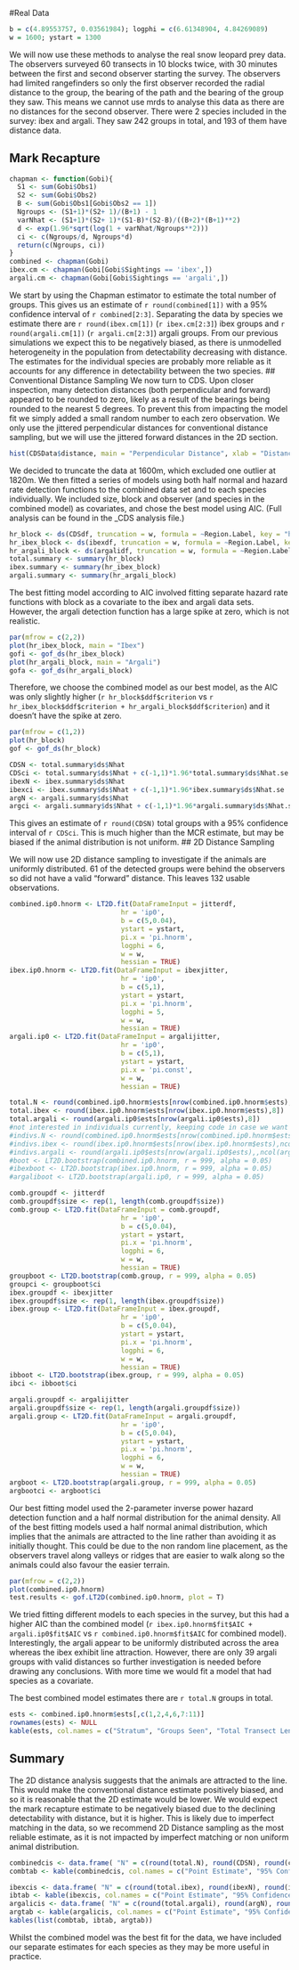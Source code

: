 #Real Data
```r
b = c(4.89553757, 0.03561984); logphi = c(6.61348904, 4.84269089)
w = 1600; ystart = 1300
```
We will now use these methods to analyse the real snow leopard prey data. The observers surveyed 60 transects in 10 blocks twice, with 30 minutes between the first and second observer starting the survey. The observers had limited rangefinders so only the first observer recorded the radial distance to the group, the bearing of the path and the bearing of the group they saw. This means we cannot use mrds to analyse this data as there are no distances for the second observer. There were 2 species included in the survey: ibex and argali. They saw 242 groups in total, and 193 of them have distance data.


## Mark Recapture
```r
chapman <- function(Gobi){
  S1 <- sum(Gobi$Obs1)
  S2 <- sum(Gobi$Obs2)
  B <- sum(Gobi$Obs1[Gobi$Obs2 == 1])
  Ngroups <- (S1+1)*(S2+ 1)/(B+1) - 1
  varNhat <- (S1+1)*(S2+ 1)*(S1-B)*(S2-B)/((B+2)*(B+1)**2)
  d <- exp(1.96*sqrt(log(1 + varNhat/Ngroups**2)))
  ci <- c(Ngroups/d, Ngroups*d)
  return(c(Ngroups, ci))
}
combined <- chapman(Gobi)
ibex.cm <- chapman(Gobi[Gobi$Sightings == 'ibex',])
argali.cm <- chapman(Gobi[Gobi$Sightings == 'argali',])
```
We start by using the Chapman estimator to estimate the total number of groups. This gives us an estimate of `r round(combined[1])` with a 95% confidence interval of `r combined[2:3]`. Separating the data by species we estimate there are `r round(ibex.cm[1])` (`r ibex.cm[2:3]`) ibex groups and `r round(argali.cm[1])` (`r argali.cm[2:3]`) argali groups. 
From our previous simulations we expect this to be negatively biased, as there is unmodelled heterogeneity in the population from detectability decreasing with distance. The estimates for the individual species are probably more reliable as it accounts for any difference in detectability between the two species. 
## Conventional Distance Sampling
We now turn to CDS. Upon closer inspection, many detection distances (both perpendicular and forward) appeared to be rounded to zero, likely as a result of the bearings being rounded to the nearest 5 degrees. To prevent this from impacting the model fit we simply added a small random number to each zero observation. We only use the jittered perpendicular distances for conventional distance sampling, but we will use the jittered forward distances in the 2D section. 
```r
hist(CDSData$distance, main = "Perpendicular Distance", xlab = "Distance")
```
We decided to truncate the data at 1600m, which excluded one outlier at 1820m. We then fitted a series of models using both half normal and hazard rate detection functions to the combined data set and to each species individually. We included size, block and observer (and species in the combined model) as covariates, and chose the best model using AIC. (Full analysis can be found in the _CDS analysis file.) 

```r
hr_block <- ds(CDSdf, truncation = w, formula = ~Region.Label, key = "hr")
hr_ibex_block <- ds(ibexdf, truncation = w, formula = ~Region.Label, key = "hr")
hr_argali_block <- ds(argalidf, truncation = w, formula = ~Region.Label, key = "hr")
total.summary <- summary(hr_block)
ibex.summary <- summary(hr_ibex_block)
argali.summary <- summary(hr_argali_block)
```
The best fitting model according to AIC involved fitting separate hazard rate functions with block as a covariate to the ibex and argali data sets. However, the argali detection function has a large spike at zero, which is not realistic.  
```r
par(mfrow = c(2,2))
plot(hr_ibex_block, main = "Ibex")
gofi <- gof_ds(hr_ibex_block)
plot(hr_argali_block, main = "Argali")
gofa <- gof_ds(hr_argali_block)
```
Therefore, we choose the combined model as our best model, as the AIC was only slightly higher (`r hr_block$ddf$criterion` vs `r hr_ibex_block$ddf$criterion + hr_argali_block$ddf$criterion`) and it doesn't have the spike at zero. 
```r
par(mfrow = c(1,2))
plot(hr_block)
gof <- gof_ds(hr_block)
```
```r
CDSN <- total.summary$ds$Nhat
CDSci <- total.summary$ds$Nhat + c(-1,1)*1.96*total.summary$ds$Nhat.se
ibexN <- ibex.summary$ds$Nhat
ibexci <- ibex.summary$ds$Nhat + c(-1,1)*1.96*ibex.summary$ds$Nhat.se
argN <- argali.summary$ds$Nhat
argci <- argali.summary$ds$Nhat + c(-1,1)*1.96*argali.summary$ds$Nhat.se
```
This gives an estimate of `r round(CDSN)` total groups with a 95% confidence interval of `r CDSci`. This is much higher than the MCR estimate, but may be biased if the animal distribution is not uniform. 
## 2D Distance Sampling

We will now use 2D distance sampling to investigate if the animals are uniformly distributed. 61 of the detected groups were behind the observers so did not have a valid "forward" distance. This leaves 132 usable observations.

```r
combined.ip0.hnorm <- LT2D.fit(DataFrameInput = jitterdf,
                            hr = 'ip0',
                            b = c(5,0.04),
                            ystart = ystart,      
                            pi.x = 'pi.hnorm',   
                            logphi = 6,
                            w = w,
                            hessian = TRUE)
ibex.ip0.hnorm <- LT2D.fit(DataFrameInput = ibexjitter, 
                            hr = 'ip0',
                            b = c(5,1),
                            ystart = ystart,      
                            pi.x = 'pi.hnorm',   
                            logphi = 5,
                            w = w,
                            hessian = TRUE)
argali.ip0 <- LT2D.fit(DataFrameInput = argalijitter,
                            hr = 'ip0',
                            b = c(5,1),
                            ystart = ystart,      
                            pi.x = 'pi.const',   
                            w = w,
                            hessian = TRUE)

total.N <- round(combined.ip0.hnorm$ests[nrow(combined.ip0.hnorm$ests),8])
total.ibex <- round(ibex.ip0.hnorm$ests[nrow(ibex.ip0.hnorm$ests),8])
total.argali <- round(argali.ip0$ests[nrow(argali.ip0$ests),8])
#not interested in individuals currently, keeping code in case we want it
#indivs.N <- round(combined.ip0.hnorm$ests[nrow(combined.ip0.hnorm$ests),,ncol(combined.ip0.hnorm$ests)])
#indivs.ibex <- round(ibex.ip0.hnorm$ests[nrow(ibex.ip0.hnorm$ests),ncol(ibex.ip0.hnorm$ests)])
#indivs.argali <- round(argali.ip0$ests[nrow(argali.ip0$ests),,ncol(argali.ip0$ests)])
#boot <- LT2D.bootstrap(combined.ip0.hnorm, r = 999, alpha = 0.05)
#ibexboot <- LT2D.bootstrap(ibex.ip0.hnorm, r = 999, alpha = 0.05)
#argaliboot <- LT2D.bootstrap(argali.ip0, r = 999, alpha = 0.05)
```
```r
comb.groupdf <- jitterdf
comb.groupdf$size <- rep(1, length(comb.groupdf$size))
comb.group <- LT2D.fit(DataFrameInput = comb.groupdf,
                            hr = 'ip0',
                            b = c(5,0.04),
                            ystart = ystart,      
                            pi.x = 'pi.hnorm',   
                            logphi = 6,
                            w = w,
                            hessian = TRUE)
groupboot <- LT2D.bootstrap(comb.group, r = 999, alpha = 0.05)
groupci <- groupboot$ci
ibex.groupdf <- ibexjitter
ibex.groupdf$size <- rep(1, length(ibex.groupdf$size))
ibex.group <- LT2D.fit(DataFrameInput = ibex.groupdf,
                            hr = 'ip0',
                            b = c(5,0.04),
                            ystart = ystart,      
                            pi.x = 'pi.hnorm',   
                            logphi = 6,
                            w = w,
                            hessian = TRUE)
ibboot <- LT2D.bootstrap(ibex.group, r = 999, alpha = 0.05)
ibci <- ibboot$ci

argali.groupdf <- argalijitter
argali.groupdf$size <- rep(1, length(argali.groupdf$size))
argali.group <- LT2D.fit(DataFrameInput = argali.groupdf,
                            hr = 'ip0',
                            b = c(5,0.04),
                            ystart = ystart,      
                            pi.x = 'pi.hnorm',   
                            logphi = 6,
                            w = w,
                            hessian = TRUE)
argboot <- LT2D.bootstrap(argali.group, r = 999, alpha = 0.05)
argbootci <- argboot$ci
```

Our best fitting model used the 2-parameter inverse power hazard detection function and a half normal distribution for the animal density. All of the best fitting models used a half normal animal distribution, which implies that the animals are attracted to the line rather than avoiding it as initially thought. This could be due to the non random line placement, as the observers travel along valleys or ridges that are easier to walk along so the animals could also favour the easier terrain.

```r
par(mfrow = c(2,2))
plot(combined.ip0.hnorm)
test.results <- gof.LT2D(combined.ip0.hnorm, plot = T)
```

We tried fitting different models to each species in the survey, but this had a higher AIC than the combined model (`r ibex.ip0.hnorm$fit$AIC + argali.ip0$fit$AIC` vs `r combined.ip0.hnorm$fit$AIC` for combined model). Interestingly, the argali appear to be uniformly distributed across the area whereas the ibex exhibit line attraction. However, there are only 39 argali groups with valid distances so further investigation is needed before drawing any conclusions. With more time we would fit a model that had species as a covariate.

The best combined model estimates there are `r total.N` groups in total.
```r
ests <- combined.ip0.hnorm$ests[,c(1,2,4,6,7:11)]
rownames(ests) <- NULL
kable(ests, col.names = c("Stratum", "Groups Seen", "Total Transect Length ($km$)", "Stratum Area ($m^2$)", "Estimated Group Denisty", "Number of Groups", "Mean Size", "Individual Density", "Abundance Estimate" ), escape = FALSE)
```

## Summary
The 2D distance analysis suggests that the animals are attracted to the line. This would make the conventional distance estimate positively biased, and so it is reasonable that the 2D estimate would be lower. We would expect the mark recapture estimate to be negatively biased due to the declining detectability with distance, but it is higher. This is likely due to imperfect matching in the data, so we recommend 2D Distance sampling as the most reliable estimate, as it is not impacted by imperfect matching or non uniform animal distribution. 

```r
combinedcis <- data.frame( "N" = c(round(total.N), round(CDSN), round(combined[1])), "L" = c(groupci[1], CDSci[1], combined[2]), "U" = c(groupci[2], CDSci[2], combined[3]), row.names = c("2D Distance", "Conventional Distance", "Chapman")) 
combtab <- kable(combinedcis, col.names = c("Point Estimate", "95% Confidence", "Interval"), caption = "Combined")

ibexcis <- data.frame( "N" = c(round(total.ibex), round(ibexN), round(ibex.cm[1])), "L" = c(ibci[1], ibexci[1], ibex.cm[2]), "U" = c(ibci[2], ibexci[2], ibex.cm[3]), row.names = c("2D Distance", "Conventional Distance", "Chapman"))
ibtab <- kable(ibexcis, col.names = c("Point Estimate", "95% Confidence", "Interval"),  caption = "Ibex")
argalicis <- data.frame( "N" = c(round(total.argali), round(argN), round(argali.cm[1])), "L" = c(argbootci[1], argci[1], argali.cm[2]), "U" = c(argbootci[2], argci[2], argali.cm[3]), row.names = c("2D Distance", "Conventional Distance", "Chapman"))
argtab <- kable(argalicis, col.names = c("Point Estimate", "95% Confidence", "Interval"), caption = "Argali")
kables(list(combtab, ibtab, argtab))
```
Whilst the combined model was the best fit for the data, we have included our separate estimates for each species as they may be more useful in practice. 